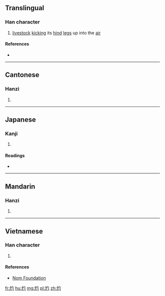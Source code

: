 {{also|尦}}
==Translingual==

===Han character===
{{Han char|rn=43|rad=尢|as=03|sn=6|four=47012|canj=KUPI|ids=⿺尢勺}}

# [[livestock]] [[kick]]ing its [[hind]] [[leg]]s up into the [[air]]

====References====
* {{Han ref|kx=0298.060|dj=0593.090|hdz=10552.120|uh=5C25|ud=23589}}

----

==Cantonese==

===Hanzi===
{{yue-hanzi|jyut=[[liu6]]|y=liu6}}

# {{defn|lang=yue|sort=尢03}}

----

==Japanese==

===Kanji===
{{ja-kanji|grade=|rs=尢03}}

# {{defn|lang=ja|sort=尢03}}

====Readings====
* {{ja-readings|on=[[りょう]] (ryō), [[ほう]] (hō), [[ちょう]] (chō)|kun=[[ゆきなやむ]] (yukinayamu)}}

----

==Mandarin==

===Hanzi===
{{cmn-hanzi|pin=[[liào]] ([[liao4]])|wg=liao<sup>4</sup>}}

# {{defn|lang=cmn|sort=尢03}}

----

==Vietnamese==

===Han character===
{{vi-readings|rs=尢03|hanviet=liệu}}

# {{defn|lang=vi|sort=尢03}}

====References====
* [http://nomfoundation.org/common/nom_details.php?codepoint=5c25 Nom Foundation]

[[fr:尥]]
[[hu:尥]]
[[mg:尥]]
[[pl:尥]]
[[zh:尥]]